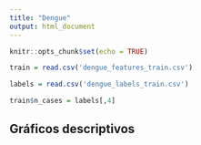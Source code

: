 ---
title: "Dengue"
output: html_document
---

```{r setup, include=FALSE}
knitr::opts_chunk$set(echo = TRUE)
```


```{r}
train = read.csv('dengue_features_train.csv')

labels = read.csv('dengue_labels_train.csv')

train$n_cases = labels[,4]
```

## Gráficos descriptivos